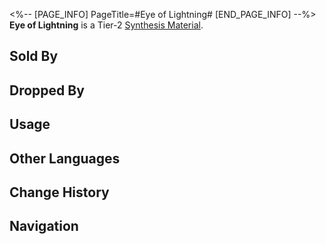<%-- [PAGE_INFO]
PageTitle=#Eye of Lightning#
[END_PAGE_INFO] --%>
{{Item Infobox
|id          = 181006
|image       = Item Eye of Lightning.png
|type        = Synthesis Material
|invCategory = Other Materials
|rarity      = 2
|effect      = Tier 2 Synthesis Material
|description = An electric ball made from captured lightning.<br />If its balance is tipped by a conductor, it emits a lightning ball.
|source1     = [[Corridor of Fading Echoes: Everwinter Shadewalkers or other enemies]]
|source2     = [[Grocery Stand]]
}}
{{Description|''"A genius in the past wanted to use Eye of Lightning to search for aliens. For this, Nous cast their gaze upon her. Not sure which is the bigger win: found aliens for real or got noticed by Nous?"''}}
'''Eye of Lightning''' is a Tier-2 [[Synthesis Material]].

==Sold By==
{{Shop Availability}}

==Dropped By==
{{Dropped By}}

==Usage==
{{Craft Usage}}

==Other Languages==
{{Other Languages
|en   = Eye of Lightning
|zhs  = 雷之眼
|zht  = 雷之眼
|ja   = 雷の眼
|ko   = 번개의 눈
|es   = Ojo del rayo
|fr   = Œil de foudre
|ru   = Око молнии
|th   = Eye of Lightning
|vi   = Mắt Sấm
|de   = Auge des Blitzes
|id   = Eye of Lightning
|pt   = Olho de Raio
}}

==Change History==
{{Change History|1.0}}

==Navigation==
{{Synthesis Material Navbox}}
